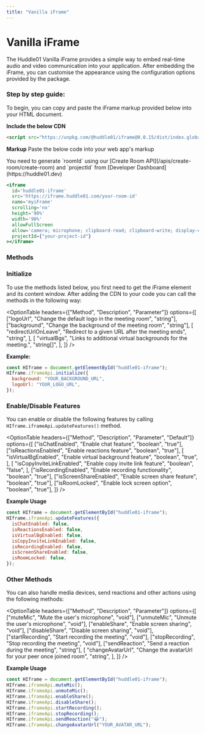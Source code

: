 ```yaml
---
title: "Vanilla iFrame"
---
```



# Vanilla iFrame

The Huddle01 Vanilla iFrame provides a simple way to embed real-time audio and video communication into your application.
After embedding the iFrame, you can customise the appearance using the configuration options provided by the package.

### Step by step guide:

To begin, you can copy and paste the iFrame markup provided below into your HTML document.

**Include the below CDN**

```html
<script src="https://unpkg.com/@huddle01/iframe@0.0.15/dist/index.global.js"></script>
```

**Markup**
Paste the below code into your web app's markup

<Callout>
  You need to generate `roomId` using our [Create Room
  API](/apis/create-room/create-room) and `projectId` from [Developer
  Dashboard](https://huddle01.dev)
</Callout>

```jsx
<iframe
  id='huddle01-iframe'
  src='https://iframe.huddle01.com/your-room-id'
  name='myiFrame'
  scrolling='no'
  height='90%'
  width='90%'
  allowFullScreen
  allow='camera; microphone; clipboard-read; clipboard-write; display-capture'
  projectId={"your-project-id"}
></iframe>
```

### **Methods**

### Initialize

To use the methods listed below, you first need to get the iFrame element and its content window. After adding the CDN to your code you can call the methods in the following way:

<OptionTable
  headers={["Method", "Description", "Parameter"]}
  options={[
    ["logoUrl", "Change the default logo in the meeting room", "string"],
    ["background", "Change the background of the meeting room", "string"],
    [
      "redirectUrlOnLeave",
      "Redirect to a given URL after the meeting ends",
      "string",
    ],
    [
      "virtualBgs",
      "Links to additional virtual backgrounds for the meeting.",
      "string[]",
    ],
  ]}
/>

**Example:**

```jsx
const HIframe = document.getElementById("huddle01-iframe");
HIframe.iframeApi.initialize({
  background: "YOUR_BACKGROUND_URL",
  logoUrl: "YOUR_LOGO_URL",
});
```

### Enable/Disable Features

You can enable or disable the following features by calling `HIframe.iframeApi.updateFeatures()` method.

<OptionTable
  headers={["Method", "Description", "Parameter", "Default"]}
  options={[
    ["isChatEnabled", "Enable chat feature", "boolean", "true"],
    ["isReactionsEnabled", "Enable reactions feature", "boolean", "true"],
    [
      "isVirtualBgEnabled",
      "Enable virtual background feature",
      "boolean",
      "true",
    ],
    [
      "isCopyInviteLinkEnabled",
      "Enable copy invite link feature",
      "boolean",
      "false",
    ],
    ["isRecordingEnabled", "Enable recording functionality", "boolean", "true"],
    ["isScreenShareEnabled", "Enable screen share feature", "boolean", "true"],
    ["isRoomLocked", "Enable lock screen option", "boolean", "true"],
  ]}
/>

**Example Usage**

```jsx
const HIframe = document.getElementById("huddle01-iframe");
HIframe.iframeApi.updateFeatures({
  isChatEnabled: false,
  isReactionsEnabled: false,
  isVirtualBgEnabled: false,
  isCopyInviteLinkEnabled: false,
  isRecordingEnabled: false,
  isScreenShareEnabled: false,
  isRoomLocked: false,
});
```

### **Other Methods**

You can also handle media devices, send reactions and other actions using the following methods:

<OptionTable
  headers={["Method", "Description", "Parameter"]}
  options={[
    ["muteMic", "Mute the user's microphone", "void"],
    ["unmuteMic", "Unmute the user's microphone", "void"],
    ["enableShare", "Enable screen sharing", "void"],
    ["disableShare", "Disable screen sharing", "void"],
    ["startRecording", "Start recording the meeting", "void"],
    ["stopRecording", "Stop recording the meeting", "void"],
    ["sendReaction", "Send a reaction during the meeting", "string"],
    [
      "changeAvatarUrl",
      "Change the avatarUrl for your peer once joined room",
      "string",
    ],
  ]}
/>

**Example Usage**

```jsx
const HIframe = document.getElementById("huddle01-iframe");
HIframe.iframeApi.muteMic();
HIframe.iframeApi.unmuteMic();
HIframe.iframeApi.enableShare();
HIframe.iframeApi.disableShare();
HIframe.iframeApi.startRecording();
HIframe.iframeApi.stopRecording();
HIframe.iframeApi.sendReaction("😂");
HIframe.iframeApi.changeAvatarUrl("YOUR_AVATAR_URL");
```
